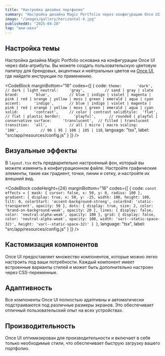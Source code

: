 ```yaml
---
title: "Настройка дизайна портфолио"
summary: "Настройка дизайна Magic Portfolio через конфигурацию Once UI."
image: "/images/gallery/horizontal-4.jpg"
publishedAt: "2025-04-20"
tag: "шки-нвкз"
---
```


## Настройка темы

Настройка дизайна Magic Portfolio основана на конфигурации Once UI через data-атрибуты. Вы можете создать пользовательскую цветовую палитру для брендовых, акцентных и нейтральных цветов на [Once UI](https://once-ui.com/customize), где найдете инструкции по применению.

<CodeBlock
    marginBottom="16"
    codes={[
  {
    code:
`theme:       'dark',         // dark | light
neutral:     'gray',         // sand | gray | slate
brand:       'blue',         // blue | indigo | violet | magenta | pink | red | orange | yellow | moss | green | emerald | aqua | cyan
accent:      'indigo',       // blue | indigo | violet | magenta | pink | red | orange | yellow | moss | green | emerald | aqua | cyan
solid:       'contrast',     // color | contrast
solidStyle:  'flat',         // flat | plastic
border:      'playful',      // rounded | playful | conservative
surface:     'translucent',  // filled | translucent
transition:  'all',          // all | micro | macro
scaling:     '100',          // 90 | 95 | 100 | 105 | 110`, 
    language: "tsx",
    label: "src/app/resources/config.js"
  }
]} />

## Визуальные эффекты

В `layout.tsx` есть предварительно настроенный фон, который вы можете изменить в конфигурационном файле. Настройте графические элементы, такие как градиент, точки, линии и сетку, и настройте их внешний вид.

<CodeBlock
    codeHeight={24}
    marginBottom="16"
    codes={[
  {
    code:
`const effects = {
    mask: {
      cursor: false,
      x: 50,
      y: 0,
      radius: 100
    },
    gradient: {
      display: true,
      x: 50,
      y: -25,
      width: 100,
      height: 100,
      tilt: 0,
      colorStart: 'accent-background-strong',
      colorEnd: 'static-transparent',
      opacity: 50
    },
    dots: {
      display: true,
      size: 2,
      color: 'brand-on-background-weak',
      opacity: 20
    },
    lines: {
      display: false,
      color: 'neutral-alpha-weak',
      opacity: 100
    },
    grid: {
      display: false,
      color: 'neutral-alpha-weak',
      opacity: 100,
      width: 'var(--static-space-32)',
      height: 'var(--static-space-32)'
    }
}`, 
    language: "tsx",
    label: "src/app/resources/config.js"
  }
]} />

## Кастомизация компонентов

Once UI предоставляет множество компонентов, которые можно легко настроить под ваши потребности. Каждый компонент имеет встроенные варианты стилей и может быть дополнительно настроен через CSS-переменные.

## Адаптивность

Все компоненты Once UI полностью адаптивны и автоматически подстраиваются под различные размеры экранов. Это обеспечивает отличный пользовательский опыт на всех устройствах.

## Производительность

Once UI оптимизирован для производительности и включает в себя только необходимые стили, что обеспечивает быструю загрузку вашего портфолио.
